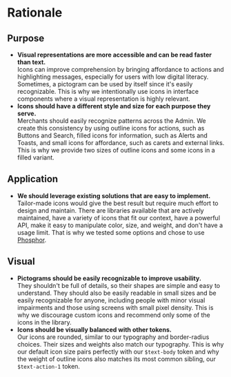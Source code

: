 # Rationale

## Purpose

- **Visual representations are more accessible and can be read faster than text.**<br />
  Icons can improve comprehension by bringing affordance to actions and highlighting messages, especially for users with low digital literacy. Sometimes, a pictogram can be used by itself since it's easily recognizable. This is why we intentionally use icons in interface components where a visual representation is highly relevant.
- **Icons should have a different style and size for each purpose they serve.**<br />
  Merchants should easily recognize patterns across the Admin. We create this consistency by using outline icons for actions, such as Buttons and Search, filled icons for information, such as Alerts and Toasts, and small icons for affordance, such as carets and external links. This is why we provide two sizes of outline icons and some icons in a filled variant.

## Application

- **We should leverage existing solutions that are easy to implement.**<br />
  Tailor-made icons would give the best result but require much effort to design and maintain. There are libraries available that are actively maintained, have a variety of icons that fit our context, have a powerful API, make it easy to manipulate color, size, and weight, and don't have a usage limit. That is why we tested some options and chose to use [Phosphor](https://phosphoricons.com/).

## Visual

- **Pictograms should be easily recognizable to improve usability.**<br />
  They shouldn't be full of details, so their shapes are simple and easy to understand. They should also be easily readable in small sizes and be easily recognizable for anyone, including people with minor visual impairments and those using screens with small pixel density. This is why we discourage custom icons and recommend only some of the icons in the library.
- **Icons should be visually balanced with other tokens.**<br />
  Our icons are rounded, similar to our typography and border-radius choices. Their sizes and weights also match our typography. This is why our default icon size pairs perfectly with our `$text-body` token and why the weight of outline icons also matches its most common sibling, our `$text-action-1` token.
